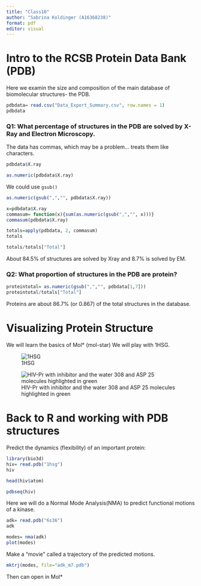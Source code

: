 ```yaml
---
title: "Class10"
author: "Sabrina Koldinger (A16368238)"
format: pdf
editor: visual
---
```



# Intro to the RCSB Protein Data Bank (PDB)

Here we examin the size and composition of the main database of biomolecular structures- the PDB. 

```r
pdbdata= read.csv("Data_Export_Summary.csv", row.names = 1)
pdbdata
```


### Q1: What percentage of structures in the PDB are solved by X-Ray and Electron Microscopy.
The data has commas, which may be a problem... treats them like characters. 
```r
pdbdata$X.ray
```

```r
as.numeric(pdbdata$X.ray)
```
We could use `gsub()`
```r
as.numeric(gsub(",","", pdbdata$X.ray))
```

```r
x=pdbdata$X.ray
commasum= function(x){sum(as.numeric(gsub(",","", x)))}
commasum(pdbdata$X.ray)
```

```r
totals=apply(pdbdata, 2, commasum)
totals
```


```r
totals/totals["Total"]
```

About 84.5% of structures are solved by Xray and 8.7% is solved by EM.


### Q2: What proportion of structures in the PDB are protein?

```r
proteintotal= as.numeric(gsub(",","", pdbdata[1,7]))
proteintotal/totals["Total"]
```
Proteins are about 86.7% (or 0.867) of the total structures in the database. 

# Visualizing Protein Structure
We will learn the basics of Mol* (mol-star)
We will play with 1HSG.

![1HSG](1HSG.png)

![HIV-Pr with inhibitor and the water 308 and ASP 25 molecules highlighted in green](1HSGwASP25andwater.png)

# Back to R and working with PDB structures
Predict the dynamics (flexibility) of an important protein:

```r
library(bio3d)
hiv= read.pdb("1hsg")
hiv
```

```r
head(hiv$atom)
```
```r
pdbseq(hiv)
```

Here we will do a Normal Mode Analysis(NMA) to predict functional motions of a kinase.
```r
adk= read.pdb("6s36")
adk
```


```r
modes= nma(adk)
plot(modes)
```

Make a "movie" called a trajectory of the predicted motions.

```r
mktrj(modes, file="adk_m7.pdb")
```

Then can open in Mol*






